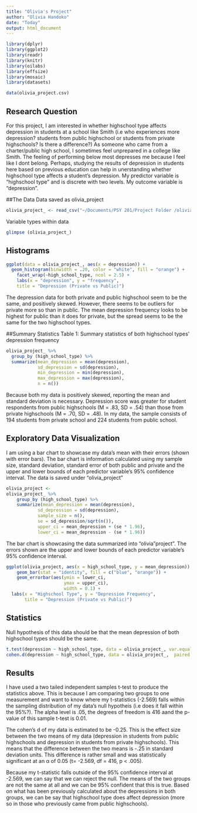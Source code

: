 ```yaml
---
title: "Olivia's Project"
author: "Olivia Handoko"
date: "Today"
output: html_document
---
```


```r
library(dplyr)
library(ggplot2)
library(readr)
library(knitr)
library(oilabs)
library(effsize)
library(mosaic)
library(datasets)
```

```r
data(olivia_project.csv)
```


## Research Question 

For this project, I am interested in whether highschool type affects depression in students at a school like Smith (i.e who experiences more depression? students from public highschool or students from private highschools? Is there a difference?) As someone who came from a charter/public high school, I sometimes feel unprepared in a college like Smith. The feeling of performing below most depresses me because I feel like I dont belong. Perhaps, studying the results of depression in students here based on previous education can help in unerstanding whether highschool type affects a student's depression. My predictor variable is "highschool type" and is discrete with two levels. My outcome variable is "depression". 

##The Data 
Data saved as olivia_project 
```r
olivia_project_ <- read_csv("~/Documents/PSY 201/Project Folder /olivia_project .csv")
```

Variable types within data 
```r
glimpse (olivia_project_)
```


## Histograms 

```r
ggplot(data = olivia_project_, aes(x = depression)) + 
  geom_histogram(binwidth = .20, color = "white", fill = "orange") +
    facet_wrap(~high_school_type, ncol = 2.5) +
    labs(x = "depression", y = "frequency", 
    title = "Depression (Private vs Public)")
```

The depression data for both private and public highschool seem to be the same, and positively skewed. However, there seems to be outliers for private more so than in public. The mean depression frequency looks to be highest for public than it does for private, but the spread seems to be the same for the two highschool types. 

##Summary Statistics 
Table 1: Summary statistics of both highschool types' depression frequency 
```r
olivia_project_ %>% 
  group_by (high_school_type) %>% 
  summarize(mean_depression = mean(depression),
            sd_depression = sd(depression),
            min_depression = min(depression),
            max_depression = max(depression),
            n = n())
```
Because both my data is positively skewed, reporting the mean and standard deviation is necessary. Depression score was greater for student respondents from public highschools (M = .83, SD = .54) than those from private highschools (M = .70, SD = .48). In my data, the sample consists of 194 students from private school and 224 students from public school. 


## Exploratory Data Visualization 

I am using a bar chart to showcase my data's mean with their errors (shown with error bars). The bar chart is information calculated using my sample size, standard deviation, standard error of both public and private and the upper and lower bounds of each predictor variable's 95% confidence interval. 
The data is saved under "olivia_project"
```r
olivia_project <- 
olivia_project_ %>% 
    group_by (high_school_type) %>% 
    summarize(mean_depression = mean(depression),
            sd_depression = sd(depression),
            sample_size = n(),
            se = sd_depression/sqrt(n()),
            upper_ci = mean_depression + (se * 1.96), 
            lower_ci = mean_depression - (se * 1.96)) 
```

The bar chart is showcasing the data summarized into "olivia"project". The errors shown are the upper and lower bounds of each predictor variable's 95% confidence interval. 
```r
ggplot(olivia_project, aes(x = high_school_type, y = mean_depression)) + 
    geom_bar(stat = "identity", fill = c("blue", "orange")) +
    geom_errorbar(aes(ymin = lower_ci, 
                      ymax = upper_ci), 
                      width = 0.1) + 
  labs(x = "Highschool Type", y = "Depression Frequency", 
       title = "Depression (Private vs Public)")
```

## Statistics 
Null hypothesis of this data should be that the mean depression of both highschool types should be the same.

```r
t.test(depression ~ high_school_type, data = olivia_project_, var.equal = TRUE)
cohen.d(depression ~ high_school_type, data = olivia_project_,  paired = FALSE)
```

## Results 

I have used a two tailed independent samples t-test to produce the statistics above. This is because I am comparing two groups to one measurement and want to know where my t-statistics (-2.569) falls within the sampling distribution of my data's null hypotheis (i.e does it fall within the 95%?). The alpha level is .05, the degrees of freedom is 416 aand the p-value of this sample t-test is 0.01. 

The cohen's d of my data is estimated to be -0.25. This is the effect size between the two means of my data (depression in students from public highschools and depression in students from private highschools). This means that the difference between the two means is -.25 in standard deviation units. This difference is rather small and was statistically significant at an α of 0.05 (t= -2.569, df = 416, p < .005). 

Because my t-statistic falls outside of the 95% confidence interval at -2.569, we can say that we can reject the null. The means of the two groups are not the same at all and we can be 95% confident that this is true. Based on what has been previously calculated about the depressions in both groups, we can be say that highschool type does affect depression (more so in those who previously came from public highschools). 


